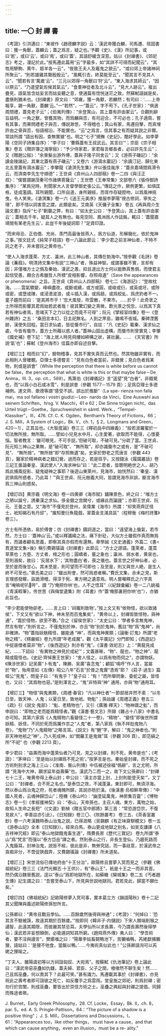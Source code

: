 ```yaml
---
---
---
```

title: 一〇 封 禪 書
---




《考證》引洪邁曰：“東坡作《趙德麟字説》云：‘漢武帝獲白麟，司馬遷、班固書曰：獲一角獸，蓋麟云；蓋之爲言，疑之也。’予觀《史》、《漢》所記事，或曰‘若’，或曰‘云’，或曰‘焉’，或曰‘蓋’，其語舒緩含深意。姑以《封禪書》、《郊祀志》考之，漫記於此。”按馬遷此篇用“云”字最多，如“其詳不可得而紀聞云”，“其牲用駵駒、黄牛、羝羊各一云”，“夜致王夫人及竈鬼之貌云”，“或曰郊上帝諸神祠所聚云”，“則若雄雞其聱殷殷云”，“風輒引去，終莫能至云”，“聞其言不見其人云”，“聞若有言‘萬歲’云”，“三元以郊得一角獸曰‘狩’云”，“東入海求其師云”，“因以祭云”，“乃遣望氣佐候其氣云”，“食羣神從者及北斗云”，“見大人跡云”。複出疊見，語氣皆含姑妄言而姑妄聽之意，使通篇有惚恍迷茫之致。然蘇軾語誠是矣，盡愜則猶未也。《封禪書》原文曰：“郊雍，獲一角獸，若麟然；有司曰：‘……上帝報享，錫一角獸，蓋麟’云。”一“若然”，一“蓋云”，字不苟下。《孔子世家》：“俱適周問禮，蓋見老子云”；《伯夷列傳》：“余登箕山，其上蓋有許由冢云”。合觀則辭旨益明。一角之獸，曾獲其物，而爲麟與否，有司迎合，不可必也；孔子適周，嘗有其事，而果問禮老子與否，傳説渺悠，不得稽也；箕山有冢，馬遷目擊，而真埋許由之骨與否，俗語相沿，不能實也。“云”之爲言，信其事之有而疑其説之非爾。常談所謂 “語出有因，查無實據”也。明之“七子”規橅《史記》，酷好學此。如李夢陽《空同子詩集自序》：“李子曰：‘曹縣蓋有王叔武云。其言曰’”；宗臣《宗子相集》卷五《贈許簿之海寧敍》：“予少侍家君，家君每言鄉長者，必曰許先生云”；又《贈趙公敍》：“余束髮出游外傅，蓋與子隆子同舍云”；又《游燕子磯記》：“余讀金陵諸記，其東北蓋有燕子磯云”；又卷六《游滴水巖記》：“余讀汀記，歸化東北五里蓋有滴水巖云”；李攀龍《滄溟先生集》弁以張佳胤序：“蓋余嘉靖間爲滑令云，而濟南李先生守順德”；王世貞《弇州山人四部稿》卷一二四《與汪正叔》：“僕嘗謂謝茂秦可作諸佛菩薩云”；王世懋《王奉常集》文部卷六《張侍御詩集序》：“某爲兒時，則聞家大人言督學御史張公云。”傳誌之作，厥例更繁，如填匡格，徒成濫調。耳所親聞，口所自道，身所親經，而胥作存疑腔吻，以爲風神摇曳，令人笑來。《滄溟集》卷一六《送王元美序》推服李夢陽“視古修詞，寧失之理”，即不惜以詞害意之謂，此類是矣。艾南英《天傭子全集》 卷五《再與周介生論文書》指斥“七子”剿襲之弊，有曰：“如太史公曰：‘予登箕山，其上蓋有許由冢云’；蓋相去千年，疑其人之有無也。每見空同、鳳洲爲人作誌銘，輒曰：‘蓋聞嘉靖間有某老先生云’，此豈千年後疑詞耶？”足資印證。

“而宋毋忌、正伯僑、充尚、羡門高最後皆燕人，爲方仙道，形解銷化，依於鬼神之事。”按文廷式《純常子枝語》卷一八論此節云：‘李少君之前言神仙者，不特不託之老子，并未嘗託之黄帝也。”

“使人入海求蓬萊、方丈、瀛洲，此三神山者，其傳在勃海中。”按參觀《毛詩》卷論《蒹葭》。明清詩文集中有説“三神山”者，殊益神智。或謂事雖不實，言却有因；非僅嗤方士之僞及秦始、漢武之愚，抑且道出方士何以能飾真售僞，而使君主起信受愚，頗合古希臘哲人所標“皮相影響，存照毋遺”（Save the appearances or phenomena）之旨。王世貞《弇州山人四部稿》 卷七二《海游記》：“登故枕海。……雲氣驟變，峰嶼盡改，或斷或續，或方或圓，或峻或衍，或英或坯，或陟或密，或墮或隒，或浸漶波浪，或斗插入漢，或爲鴟，或爲蛟虬、爲虎豹者不一。童子趨而前曰：‘是其將市乎！’忽大風發，吹雲散，不果市。……於乎！此奇衺之士所得而影響其君爲始若武者哉！彼其驚幻變之熹微，歎光景之怳忽，以爲其下真若有神仙者焉，思竭天下之力以從之而竟不可得”；阮元《揅經室四集》卷一《登州雜詩》之五：“桑田言本幻，日主祀無名。人到之罘島，雞鳴不夜城。秦碑湮舊跡，漢使失回程。當日求仙處，皆從蜃市行”，自註：“凡《史記》載秦、漢求仙之處，今皆有蜃市，蓋方士所藉以惑人者。”蓋神山固出虚構，而蜃市則曾實見；李肇《國史補》卷下記：“海上居人時見飛樓如締構之狀，甚壯麗。…… 《天官書》所説‘氣’也”；蘇軾《登州海市》佳篇亦即自述目擊。

【增訂三】相而曰“幻”，驗物稽事，見其不實失真而云然也。然其物雖非實有，而此相則人曾確覩。亞理士多德嘗言：“見有白色者當前，非錯覺；見白色者爲某物，則或是誤會”（While the perception that there is white before us cannot be false，the perception that what is white is this or that maybe false－De Anima，III. 3，op. cit.，589）。馬第伯《封禪儀記》言“遥望”見“白者”，非錯覺也，而“以爲小白石或冰雪”，則是誤會（參觀 1577－1579 頁）；足爲亞理士多德補例。達文齊、歌德等謂“感受不誤，誤出於推斷”（La spe- rienza non falla mai，ma sol fallano i vostri giudizi－Leo- nardo da Vinci，Eine Auswahl aus seinem Schriften，hrsg. V. Macchi，61 e 62；Die Sinne trügen nicht，das Urteil trügt－Goethe，Spruchweisheit in sämtl. Werk.，“Tempel- Klassiker”，III，476. Cf. C. K. Ogden，Bentham’s Theory of Fictions，66；J. S. Mill，A System of Logic，Bk. V，ch. 1，§ 2，Longmans and Green，420－1），正其旨也。《大智度論》卷三三《釋初品中四緣義》：“般若波羅蜜於一切法無所捨，無所取。……譬如小兒見水中月，心生愛著，欲取而不能得，心懷憂惱。智者教言：‘雖可眼見，不可手捉。’但破可取，不破可見。”分疏了當。王世貞、阮元知三神山之果無，是“破可取”、“無所取”，却亦識蜃市之或有，是“不破可見”、 “無所捨”。“無所捨”即“存照無遺”矣。史家於野老之荒唐言（參觀 443 頁），醫家於精神病者之錯幻覺，過而存之，若是班乎。又按錢泳《履園叢話》卷三記王曇論秦皇、漢武使人“入海求神仙”曰：“此二君者，皆聰明絶世之人，胡乃爲此捕風捉影、疑鬼疑神之事耶？後遊山東萊州，見海市，始恍然曰：‘秦皇、漢武俱爲所惑者，乃此耳！’”與王世貞、阮元樹義大同，皆謂見海市非誤，斷言海市爲三神山則惑矣。

【增訂四】黄宗羲《明文海》卷一四黄卿《海市賦》鋪陳景色，終之曰：“嗤方士之陋以誕兮，誘秦漢之求仙。侈金銀之宫闕兮，或緣此而諞謾”；亦即王世貞、阮元、王曇之意。又“海市”不僅見於登州，吴偉業《海市》所謂：“却笑燕齊迂怪士，衹知碣石有丹邱”，“誰知曼衍魚龍戲，翠蓋金支滿具區”（程穆衡《梅村詩箋》卷三）。

方士有所憑依，易於傅會；仿《封禪書》鑄詞道之，當曰：“遠望海上蜃氣，若市然，方士曰：‘蓋神山’云。”或以釋讖緯之法，痛下針砭，大似方士雖假作真而無爲有，而識者顧名思義，即察其真亦假而有還無。章學誠《文史通義》外篇二《書<貫道堂文集>後》稱引費錫璜論《封禪書》此節云：“方士之謬語。蓬萊者，蓬蒿草萊也；方壺、方丈者，棺之形也；圓嶠者，墓之象也；瀛洲、弱水者，黄泉也，至則溺矣，故曰：‘反居水下’；‘其物盡白’者，喪之儀也。蓋言世之好神仙者，必至於是而後甘心。其未至是，則可望而不可即也；及至是，則又與世人絶，是生人終不可至也。”章氏美之曰：“雖出附會，然可爲惑者解。”費氏文集，余未之見，斯言理惑發矇，詼詭滑稽，得淳于髡、東方朔之遺意焉。明人嘗嘲釋氏之六字真言“唵嘛呢叭𡄣吽”，謂 “乃‘俺把你哄’也，人不之悟耳”（《紀録彙編》卷一二八姚福 《青溪暇筆》，佟世思《與梅堂遺集》附《耳書》作“蓋‘俺那裏把你哄’也”），亦猶此旨也。

“李少君能使物卻老。……言上曰：‘祠竈則致物’。”按上文又有“依物怪，欲以致諸侯”，下文又有“欲以下神，神未至而百鬼集矣”，“黄帝以上，封禪皆致怪物，與神通”，“震於怪物，欲至不敢。”合之《留侯世家》：“太史公曰：‘學者多言無鬼神，然言有物’，”則析言之，不僅鬼别於神，亦且“物”别於鬼神。舊註“物”爲“鬼神”，尚非確諦。“物”蓋指妖魅精怪，雖能通 “神”，而與鬼神異類；《論衡·訂鬼》所謂“老物之精”，《楞嚴經》卷九所謂“年老成魔”。觀《太平廣記》分門即知；《西遊記》中捉唐僧者莫非“物”，《後西遊記》則亦有“鬼”。《漢書·效祀志》上：“黄龍見成紀，……下詔曰：‘有異物之神見於成紀’”；文義甚晰，“物”、龍也，“物之神”、龍精或龍怪也。《史記·齊悼惠王世家》：“舍人怪之，以爲有物而伺之”，亦謂物妖。《陳涉世家》記吴廣“卜有鬼”，陳勝、吴廣“喜念鬼”；顧狐“鳴呼”作人言，當屬於“物”，殆用意如《左傳》昭公八年“石言”於晉之鬼實“憑焉”耶？《莊子·過生》篇桓公“見鬼”，問皇子曰：“有鬼乎？”皇子曰：“有！”而所舉罔象、委蛇之屬，皆怪也，又曰：“其爲物也惡。”是則渾言之，“鬼”非特與“神” 通用，亦與“物”通用耳。

【增訂三】“物怪”與鬼異類，《周禮·春官》“凡以神仕者”一節部居井然不紊：“以冬日至，致天神、人鬼；以夏日至，致地衹、物鬽”；孫詒讓《周禮正義》卷五三《疏》引《説文·鬼部》：“鬽、老精物也”，又引《廣雅·釋天》：“物神謂之鬽”，而申説曰：“即物之老而能爲精怪者。”觀《漢書·藝文志》所録《雜占十八家》中書名亦可知。其第六家爲《人鬼精物六畜變怪二十一卷》，“精物”、“變怪”即後世所謂妖精、妖怪，不同於死而爲厲作祟之“人鬼”者，第八家爲《執不祥劾鬼物八卷》，“鬼物”乃“人鬼精物”之略言耳。《説文》有“䰠”字，解曰：“鬼之神者也。”則非天神地衹之“神”，乃人死成神，如“閻羅王是鬼做”耳（參觀 306 頁），即范縝之所“不祀” 也（參觀 2213 頁）。

李少君曰：“益壽而海中蓬萊仙者乃可見，見之以封禪，則不死，黄帝是也”；《考證》：“茅坤曰：‘至是始以封禪爲不死之術’。”按茅言是也。秦始皇封禪，而不死之方術則别求之海上三山；《淮南、衡山列傳》中伍被述徐福“僞辭”，言之尤明，所謂 “見海中大神，願求延年益壽藥”也。漢武乃二而一之，故下文公孫卿曰：“封禪七十二王，唯黄帝得上泰山封；申公曰：‘漢主亦當上封，上封則能登天矣’”，又丁公曰：“封禪者，合不死之名也。”是泰岱之效，不減蓬瀛，東封即可，無須浮海。然以泰山爲治鬼之府，死者魂魄所歸，其説亦昉於漢。《後漢書·烏桓鮮卑傳》：“中國人死者，云魂神歸岱山”；陸機《泰山吟》：“幽塗延萬鬼，神房集百靈”；《博物志》卷一引《孝經援神契》曰：“泰山，天帝孫也，主召人魂。東方，萬物之始，故知人生命之長短”（《文選》劉楨《贈五官中郎將》第三首：“常恐游岱宗，不復見故人”，李善註亦引此）。《日知録》卷三〇、《陔餘叢考》 卷三五、《茶香室叢鈔》卷一六考漢魏時泰山治鬼之説，已得涯略（吴錫麒《有正味齋駢體文》卷一五《游泰山記》全本《日知録》）。經來白馬，泰山更成地獄之别名，如吴支謙譯《八吉祥神咒經》即云“泰山地獄餓鬼畜生道”，隋費長房《歷代三寶記》 卷九所謂“泰山”爲“梵言”而强以“泰方岱岳”譯之者。然則泰山之行，非長生登仙，乃趨死路而入鬼籙耳。封神治鬼，説皆不經，彼此是非，無勞究詰，而一事歧意，於漢武帝之貪痴非分，不啻促狹戲弄，又費錫璜論《封禪書》所未道矣。

【增訂三】宋世流俗已傳地府由“十王分治”，歐陽修且嘗夢入冥而見之（參觀《佛祖統紀》卷三三《法門光顯志·十王供》），有“泰山王”，衹是十王之一而非其首。然仍偶沿魏晉舊説，逕以“泰山”爲即地獄所在，如蘇轍《欒城集》卷二五《丐者趙生傳》記生謂之曰：“吾嘗至泰山下，所見與世説地獄同。君若見此，歸當不願仕矣。”

【增訂四】《佛祖統紀》記歐陽修夢入冥司事，實本葛立方《韻語陽秋》卷十二記其父聞陳與義述歐陽修孫恕所言。

公孫卿曰：“黄帝且戰且學仙。……百餘歲然後得與神通”；《考證》：“何焯曰：‘恐其言不驗被誅，故遠其期於百餘歲。’”按即同《韓非子·内儲説》下宋人棘端削猴之譎智，此遠其期限，而彼嚴其禁忌耳。夫學仙所以求長壽，今乃謂長壽然後得學仙；漢武若非妄想顛倒，必能遁詞知其所窮。《趙飛燕外傳》夷人曰： “學吾術者，要不淫與謾言”，樊嬺嗤之曰：“陽華李姑畜鬬鴨池下，苦獺嚙鴨，芮姥獻捕獺狸，語姑曰：‘是狸不他食，當飯以鴨。’……今夷術真似此也！”公孫卿語洵可以芮姥之狸喻之。

“丁夫人、雒陽虞初等以方祠詛匈奴、大宛焉”。按蘇軾《仇池筆記》卷上論此曰：“漢武帝惡巫蠱如仇讎，蓋夫婦、君臣、父子之間，嗷嗷然不聊生矣！然……己且爲巫蠱，何以責其下？此最可笑。”甚有識力。馬遷載其事於《封禪書》，亦見祝此之壽考者即可詛彼之死亡，如反覆手之爲雲雨。堂皇施之郊祀，則爲封禪；密勿行於宫闈，則成巫蠱，要皆出於崇信方術之士。巫蠱之興起與封禪之提倡，同歸而殊途者歟。

J. Burnet，Early Greek Philosophy，28. Cf. Locke，Essay，Bk. II，ch. 8， par. 5，ed. A. S. Pringle-Pattison，64：“The picture of a shadow is a positive thing”； J. S. Mill，Dissertations and Discussions，I，61：“Appearances too，like other things， must have a cause，and that which can cause anything，even an illusion，must be a re- ality.”